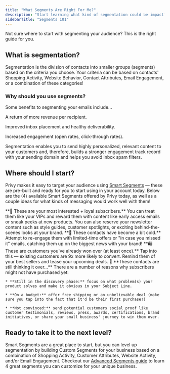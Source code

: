 ```yaml
---
title: "What Segments Are Right For Me?"
description: "Start learning what kind of segmentation could be impactful for your unique business."
sidebarTitle: "Segments 101"
---
```


Not sure where to start with segmenting your audience? This is the right guide for you.

## What is segmentation?

Segmentation is the division of contacts into smaller groups (segments) based on the criteria you choose. Your criteria can be based on contacts' Shopping Activity, Website Behavior, Contact Attributes, Email Engagement, or a combination of these categories!

### Why should you use segments?

Some benefits to segmenting your emails include...

<Icon icon="money-bill-trend-up" /> A return of more revenue per recipient.

<Icon icon="inbox" /> Improved inbox placement and healthy deliverability.

<Icon icon="hand-wave" /> Increased engagement (open rates, click-through rates).

Segmentation enables you to send highly personalized, relevant content to your customers and, therefore, builds a stronger engagement track record with your sending domain and helps you avoid inbox spam filters.

## Where should I start?

Privy makes it easy to target your audience using [Smart Segments](https://help.privy.com/docs/learn/email-campaigns/segmentation#smart-segments) — these are pre-built and ready for you to start using in your account today. Below are the (4) available Smart Segments offered by Privy today, as well as a couple ideas for what kinds of messaging would work well with them!

<AccordionGroup>
  <Accordion title="Engaged Contacts" description="Mailable contacts who have opened or clicked at least one email within the last 90 days." defaultOpen={false}>
    **🤩 These are your most interested + loyal subscribers.** You can treat them like your VIPs and reward them with content like early access emails or sneak peeks at new products. You can also reserve your newsletter content such as style guides, customer spotlights, or exciting behind-the-scenes looks at your brand.
  </Accordion>

  <Accordion title="Unengaged Contacts" description="Mailable contacts who have not opened or clicked any email within the last 90 days." defaultOpen={false}>
    **🥶 These contacts have become a bit cold.** Attempt to re-engage them with limited-time offers or "in case you missed it" emails, catching them up on the biggest news with your brand!
  </Accordion>

  <Accordion title="Current Customers" description="Mailable contacts who have placed at least one order with your store." defaultOpen={false}>
    **🛍️ These are customers you've already won over (at least once).** Tap into this — existing customers are 9x more likely to convert. Remind them of your best sellers and tease your upcoming deals.
  </Accordion>

  <Accordion title="Potential Customers" description="Mailable contacts who have never placed an order with your store." defaultOpen={false}>
    🤔 **These contacts are still thinking it over...** There are a number of reasons why subscribers might not have purchased yet:

    * **Still in the discovery phase:** focus on what problem(s) your product solves and make it obvious in your Subject Line.

    * **On a budget:** offer free shipping or an unbelievable deal (make sure you tap into the fact that it'd be their first purchase!)

    * **Not convinced:** send potential customers social proof like customer testimonials, reviews, press, awards, certifications, brand initiatives, or share your small business' journey to win them over.
  </Accordion>
</AccordionGroup>

## Ready to take it to the next level?

Smart Segments are a great place to start, but you can level up segmentation by building Custom Segments for your business based on a combination of Shopping Activity, Customer Attributes, Website Activity, and/or Email Engagement. Checkout our [Advanced Segments guide](https://help.privy.com/docs/guides/segmentation/advanced-segments) to learn 4 great segments you can customize for your unique business.